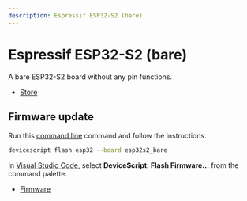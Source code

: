 ```yaml
---
description: Espressif ESP32-S2 (bare)
---
```

# Espressif ESP32-S2 (bare)

A bare ESP32-S2 board without any pin functions.


- [Store](https://www.espressif.com/en/products/socs/esp32-s2)




## Firmware update

Run this [command line](/api/cli) command and follow the instructions.

```bash
devicescript flash esp32 --board esp32s2_bare
```

In [Visual Studio Code](/getting-started/vscode),
select **DeviceScript: Flash Firmware...** from the command palette.


- [Firmware](https://github.com/microsoft/jacdac-esp32/releases/latest/download/devicescript-esp32s2-esp32s2_bare-0x1000.bin)